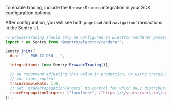 To enable tracing, include the `BrowserTracing` integration in your SDK configuration options.

After configuration, you will see both `pageload` and `navigation` transactions in the Sentry UI.

```javascript
// BrowserTracing should only be configured in Electron renderer processes
import * as Sentry from "@sentry/electron/renderer";

Sentry.init({
  dsn: "___PUBLIC_DSN___",

  integrations: [new Sentry.BrowserTracing()],

  // We recommend adjusting this value in production, or using tracesSampler
  // for finer control
  tracesSampleRate: 1.0,
  // Set `tracePropagationTargets` to control for which URLs distributed tracing should be enabled
  tracePropagationTargets: ["localhost", /^https:\/\/yourserver\.io\/api/],
});
```
